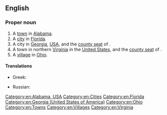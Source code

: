 ==English==
{{wikipedia}}

===Proper noun===
{{en-proper noun}}

# A [[town]] in [[Alabama]].
# A [[city]] in [[Florida]].
# A city in [[Georgia]], [[USA]], and the [[county seat]] of {{l|en|Lee County}}.
# A town in northern [[Virginia]] in the [[United States]], and the [[county seat]] of {{l|en|Loudoun County}}.
# A [[village]] in [[Ohio]].

====Translations====
{{trans-top|city}}
* Greek: {{t|el|Λήζμπουργκ}}
{{trans-mid}}
* Russian: {{t|ru|Лисбу́рг|m}}
{{trans-bottom}}

[[Category:en:Alabama, USA]]
[[Category:en:Cities]]
[[Category:en:Florida]]
[[Category:en:Georgia (United States of America)]]
[[Category:en:Ohio]]
[[Category:en:Towns]]
[[Category:en:Villages]]
[[Category:en:Virginia]]
